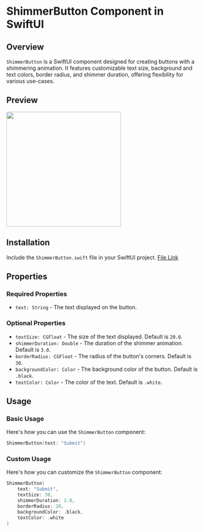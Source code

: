 # ShimmerButton Component in SwiftUI

## Overview

`ShimmerButton` is a SwiftUI component designed for creating buttons with a shimmering animation. It features customizable text size, background and text colors, border radius, and shimmer duration, offering flexibility for various use-cases.

## Preview

<div style={{ display: "flex", justifyContent: "center" }}>
  <div>
    <img src="https://www.swiftcn.lol/shimmerButton.gif" width="300" />
  </div>
</div>

## Installation

Include the `ShimmerButton.swift` file in your SwiftUI project. [File Link](https://github.com/Swiftcn-UI/swiftcn-playground/blob/main/Swiftcn%20Playground.swiftpm/Components/ShimmerButton.swift)

## Properties

### Required Properties

- `text: String` - The text displayed on the button.

### Optional Properties

- `textSize: CGFloat` - The size of the text displayed. Default is `20.0`.
- `shimmerDuration: Double` - The duration of the shimmer animation. Default is `3.0`.
- `borderRadius: CGFloat` - The radius of the button's corners. Default is `30`.
- `backgroundColor: Color` - The background color of the button. Default is `.black`.
- `textColor: Color` - The color of the text. Default is `.white`.

## Usage

### Basic Usage

Here's how you can use the `ShimmerButton` component:

```swift
ShimmerButton(text: "Submit")
```

### Custom Usage

Here's how you can customize the `ShimmerButton` component:

```swift
ShimmerButton(
    text: "Submit",
    textSize: 30,
    shimmerDuration: 2.0,
    borderRadius: 20,
    backgroundColor: .black,
    textColor: .white
)
```
